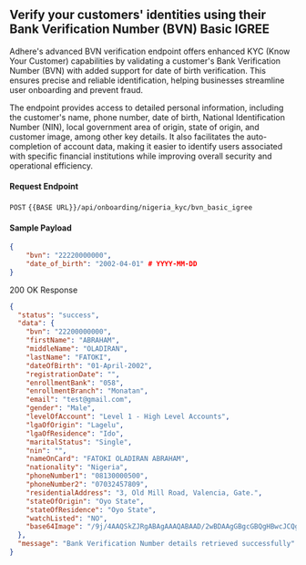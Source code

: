 ## Verify your customers' identities using their Bank Verification Number (BVN) Basic IGREE

Adhere's advanced BVN verification endpoint offers enhanced KYC (Know Your Customer) capabilities by validating a customer's Bank Verification Number (BVN) with added support for date of birth verification. This ensures precise and reliable identification, helping businesses streamline user onboarding and prevent fraud.

The endpoint provides access to detailed personal information, including the customer's name, phone number, date of birth, National Identification Number (NIN), local government area of origin, state of origin, and customer image, among other key details. It also facilitates the auto-completion of account data, making it easier to identify users associated with specific financial institutions while improving overall security and operational efficiency.


#### Request Endpoint

`POST` `{{BASE URL}}/api/onboarding/nigeria_kyc/bvn_basic_igree` 


#### Sample Payload

```json
{
    "bvn": "22220000000", 
    "date_of_birth": "2002-04-01" # YYYY-MM-DD
}
```

200 OK Response

``` json
{
  "status": "success",
  "data": {
    "bvn": "22200000000",
    "firstName": "ABRAHAM",
    "middleName": "OLADIRAN",
    "lastName": "FATOKI",
    "dateOfBirth": "01-April-2002",
    "registrationDate": "",
    "enrollmentBank": "058",
    "enrollmentBranch": "Monatan",
    "email": "test@gmail.com",
    "gender": "Male",
    "levelOfAccount": "Level 1 - High Level Accounts",
    "lgaOfOrigin": "Lagelu",
    "lgaOfResidence": "Ido",
    "maritalStatus": "Single",
    "nin": "",
    "nameOnCard": "FATOKI OLADIRAN ABRAHAM",
    "nationality": "Nigeria",
    "phoneNumber1": "08130000500",
    "phoneNumber2": "07032457809",
    "residentialAddress": "3, Old Mill Road, Valencia, Gate.",
    "stateOfOrigin": "Oyo State",
    "stateOfResidence": "Oyo State",
    "watchListed": "NO",
    "base64Image": "/9j/4AAQSkZJRgABAgAAAQABAAD/2wBDAAgGBgcGBQgHBwcJCQgKDBQNDAsLDBkSEw8UHRofHh0aHBwgJC4nICIsIxwcKDcpLDAxNDQ0H"  # base-64
  },
  "message": "Bank Verification Number details retrieved successfully"
}
```
